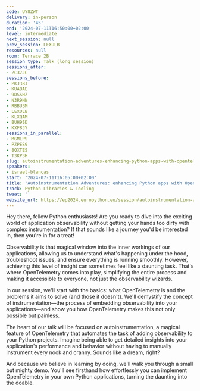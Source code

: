 ```yaml
---
code: UY8ZWT
delivery: in-person
duration: '45'
end: '2024-07-11T16:50:00+02:00'
level: intermediate
next_session: null
prev_session: LEXULB
resources: null
room: Terrace 2B
session_type: Talk (long session)
sessions_after:
- ZC37JC
sessions_before:
- PKJ38J
- KUABAE
- 9DSSHZ
- N3R9HN
- RBBU3M
- LEXULB
- KLXQAM
- BUH9SD
- KXF8JY
sessions_in_parallel:
- MGMLPS
- PZPES9
- 8QXTES
- T3KP3H
slug: autoinstrumentation-adventures-enhancing-python-apps-with-opentelemetry
speakers:
- israel-blancas
start: '2024-07-11T16:05:00+02:00'
title: 'Autoinstrumentation Adventures: enhancing Python apps with OpenTelemetry'
track: Python Libraries & Tooling
tweet: ''
website_url: https://ep2024.europython.eu/session/autoinstrumentation-adventures-enhancing-python-apps-with-opentelemetry
---
```


Hey there, fellow Python enthusiasts! Are you ready to dive into the exciting world of application observability without getting your hands too dirty with complex instrumentation? If that sounds like a journey you'd be interested in, then you're in for a treat!

Observability is that magical window into the inner workings of our applications, allowing us to understand what's happening under the hood, troubleshoot issues, and ensure everything is running smoothly. However, achieving this level of insight can sometimes feel like a daunting task. That's where OpenTelemetry comes into play, simplifying the entire process and making it accessible to everyone, not just the observability wizards.

In our session, we'll start with the basics: what OpenTelemetry is and the problems it aims to solve (and those it doesn't). We'll demystify the concept of instrumentation—the process of embedding observability into your applications—and show you how OpenTelemetry makes this not only possible but painless.

The heart of our talk will be focused on autoinstrumentation, a magical feature of OpenTelemetry that automates the task of adding observability to your Python projects. Imagine being able to get detailed insights into your application's performance and behavior without having to manually instrument every nook and cranny. Sounds like a dream, right?

And because we believe in learning by doing, we'll walk you through a small but mighty demo. You'll see firsthand how effortlessly you can implement OpenTelemetry in your own Python applications, turning the daunting into the doable.
